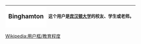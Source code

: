 {| cellspacing="0" style="width:238px;background:#C3FDB8;border:solid #aaaa00 1px;margin:1px;"
! style="width:45px;height:45px;background:#ffffff;font-size:14pt" lang="en" | Binghamton
| style="font-size:10pt;padding:4pt;line-height:1.25em" | 这个用户是'''[[宾汉顿大学]]'''的校友、学生或老师。
|}<noinclude>
[[Wikipedia:用户框/教育程度]]
</noinclude>